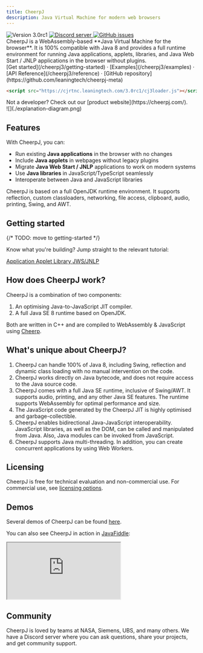 ```yaml
---
title: CheerpJ
description: Java Virtual Machine for modern web browsers
---
```



<div class="not-prose flex gap-2 mb-2">
	<img
		src="https://img.shields.io/badge/version-3.0rc1-orange"
		alt="Version 3.0rc1"
	/>
	<a href="https://discord.leaningtech.com/">
		<img
			src="https://img.shields.io/discord/988743885121548329?color=%237289DA&logo=discord&logoColor=ffffff"
			alt="Discord server"
		/>
	</a>
	<a href="https://github.com/leaningtech/cheerpj-meta/issues">
		<img
			src="https://img.shields.io/github/issues/leaningtech/cheerpj-meta.svg?logo=github"
			alt="GitHub issues"
		/>
	</a>
</div>

<div class="text-lg">
	CheerpJ is a WebAssembly-based **Java Virtual Machine for the browser**. It is
	100% compatible with Java 8 and provides a full runtime environment for
	running Java applications, applets, libraries, and Java Web Start / JNLP
	applications in the browser without plugins.
</div>

<div class="m-4 flex justify-center">
	[Get started](/cheerpj3/getting-started) · [Examples](/cheerpj3/examples) ·
	[API Reference](/cheerpj3/reference) · [GitHub
	repository](https://github.com/leaningtech/cheerpj-meta)
</div>

```html
<script src="https://cjrtnc.leaningtech.com/3.0rc1/cj3loader.js"></script>
```

<div class="text-stone-400">
	Not a developer? Check out our [product website](https://cheerpj.com/).
</div>

<div class="mx-24">![](./explanation-diagram.png)</div>

## Features

With CheerpJ, you can:

- Run existing **Java applications** in the browser with no changes
- Include **Java applets** in webpages without legacy plugins
- Migrate **Java Web Start / JNLP** applications to work on modern systems
- Use **Java libraries** in JavaScript/TypeScript seamlessly
- Interoperate between Java and JavaScript libraries

CheerpJ is based on a full OpenJDK runtime environment. It supports reflection, custom classloaders, networking, file access, clipboard, audio, printing, Swing, and AWT.

<LinkButton
	label="Get started"
	type="primary"
	href="/cheerpj3/getting-started"
/>

## Getting started

{/* TODO: move to getting-started */}

Know what you're building? Jump straight to the relevant tutorial:

<div class="not-prose grid grid-cols-2 font-medium gap-2 text-stone-100">
	<a
		href="/cheerpj3/getting-started/Java-app"
		class="px-8 py-6 bg-stone-800 hover:bg-stone-700 text-lg"
	>
		Application
	</a>
	<a
		href="/cheerpj3/getting-started/Java-applet"
		class="px-8 py-6 bg-stone-800 hover:bg-stone-700 text-lg"
	>
		Applet
	</a>
	<a
		href="/cheerpj3/getting-started/Java-library"
		class="px-8 py-6 bg-stone-800 hover:bg-stone-700 text-lg"
	>
		Library
	</a>
	<a
		href="/cheerpj3/getting-started/JNLP"
		class="px-8 py-6 bg-stone-800 hover:bg-stone-700 text-lg"
	>
		JWS/JNLP
	</a>
</div>

## How does CheerpJ work?

CheerpJ is a combination of two components:

1. An optimising Java-to-JavaScript JIT compiler.
2. A full Java SE 8 runtime based on OpenJDK.

Both are written in C++ and are compiled to WebAssembly & JavaScript using [Cheerp](/cheerp).

## What's unique about CheerpJ?

1. CheerpJ can handle 100% of Java 8, including Swing, reflection and dynamic class loading with no manual intervention on the code.
2. CheerpJ works directly on Java bytecode, and does not require access to the Java source code.
3. CheerpJ comes with a full Java SE runtime, inclusive of Swing/AWT. It supports audio, printing, and any other Java SE features. The runtime supports WebAssembly for optimal performance and size.
4. The JavaScript code generated by the CheerpJ JIT is highly optimised and garbage-collectible.
5. CheerpJ enables bidirectional Java-JavaScript interoperability. JavaScript libraries, as well as the DOM, can be called and manipulated from Java. Also, Java modules can be invoked from JavaScript.
6. CheerpJ supports Java multi-threading. In addition, you can create concurrent applications by using Web Workers.

## Licensing

CheerpJ is free for technical evaluation and non-commercial use. For commercial use, see [licensing options](https://cheerpj.com/licensing).

## Demos

Several demos of CheerpJ can be found [here](https://leaningtech.com/demo/).

You can also see CheerpJ in action in [JavaFiddle](https://javafiddle.leaningtech.com/):

<iframe
	src="https://javafiddle.leaningtech.com/N4IgLglmA2CmIC4QAlbWgewAQHcMCdoATXKACywGUcIA7AcxABoQBXAByIEMxYjEQAJgAMggMwBaAIzCJwgKwAVKQBYEqhPOEA6MVMEAtZiABmEOAGdEAbVDseZAQFkudbQCsuANy7GAxhi0vEECEAC27ARgWJ4+2lw4YNoAYoFgANwAOrThkfjRsVwAHtoWNAzaAFLJ+FxhsFk5EVEx3sWl5fRVADJcAEZojbkthSVldF2VAApctIPZw-mtPmOd2tQTAKqQ0FAQsBZDzUujHRPafQREsPjaAKIRYACeAEJXN43ZftBcFhZYLjoWFycHqQX+ACVWLRaP04FhgNksMisOxWH1dn4sBYwDwIFivBgICQwq5aAAKShgfATawAXSwXHw9AsAEoEUiUVyNgxtuY9gdtHRCQBrWC9Xj4clzHAAsnk1msxpcgC+2U5yLRGPxWEJxKw+GhCo5tC5XOmszQqKwAF4sDKsBa5tAFcqzZrSrAwG98NcpQ6Huxnj6-eSZEwsOHI8IIzJFZ9Te7Hb0BtAsGm7Q7Kim0OTMig0JgIwBhMiwG7sSoAQnzSo1ZugnrAqSC0tgspbYDzIEoNwgJnzEc72im3QAggBJAByEZUgnj9a57HiRCI5Ogddoi5R1Vq9SwJlt9vbjpqdVg3Z59CwsCKdXYcFrbvdJhXa-Ym6TB+09j8Itd27Iq+Fhet0GB+HigQQmgeJeLAigYNKrDoJ+SbAV6ABqEAWBAGIXtSrCwKhyJqrQpEgCqdIqkAA/embed?theme=dark"
	class="border border-stone-700 rounded-md w-full h-[40rem]"
></iframe>

## Community

CheerpJ is loved by teams at NASA, Siemens, UBS, and many others. We have a Discord server where you can ask questions, share your projects, and get community support.

<LinkButton
	type="discord"
	href={DISCORD_URL}
	iconLeft="fa-brands:discord"
	label="Join the Discord community"
/>

<LinkButton
	type="secondary"
	href="https://twitter.com/leaningtech"
	iconLeft="fa-brands:twitter"
	label="Follow us on Twitter"
/>
